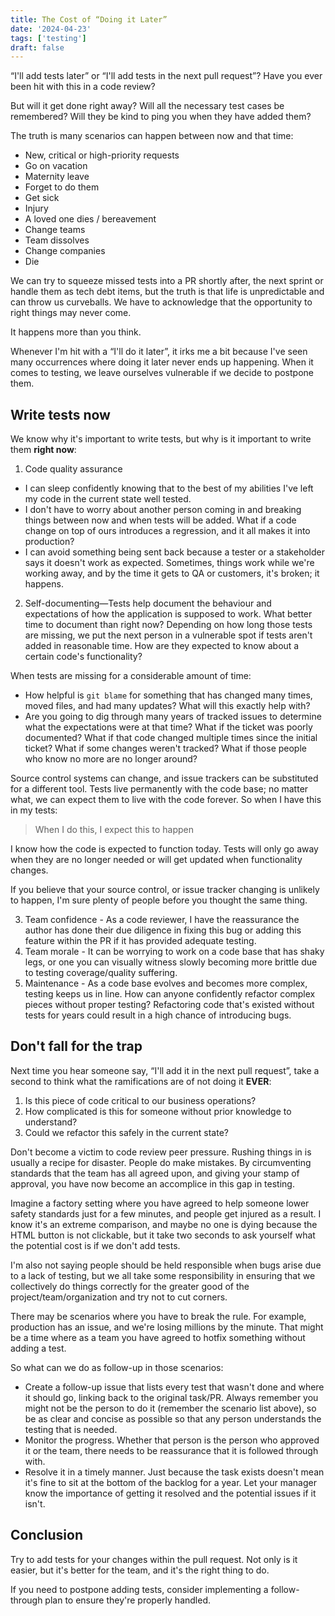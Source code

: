 ```yaml
---
title: The Cost of “Doing it Later”
date: '2024-04-23'
tags: ['testing']
draft: false
---
```


“I'll add tests later” or “I'll add tests in the next pull request”?  Have you ever been hit with this in a code review?

But will it get done right away? Will all the necessary test cases be remembered? Will they be kind to ping you when they have added them?

The truth is many scenarios can happen between now and that time:

- New, critical or high-priority requests
- Go on vacation
- Maternity leave
- Forget to do them
- Get sick
- Injury
- A loved one dies / bereavement
- Change teams
- Team dissolves
- Change companies
- Die

We can try to squeeze missed tests into a PR shortly after, the next sprint or handle them as tech debt items, but the truth is that life is unpredictable and can throw us curveballs.
We have to acknowledge that the opportunity to right things may never come.

It happens more than you think.

Whenever I'm hit with a “I'll do it later”, it irks me a bit because I've seen many occurrences where doing it later never ends up happening.
When it comes to testing, we leave ourselves vulnerable if we decide to postpone them.

## Write tests now

We know why it's important to write tests, but why is it important to write them **right now**:

1. Code quality assurance
 - I can sleep confidently knowing that to the best of my abilities I've left my code in the current state well tested.
 - I don't have to worry about another person coming in and breaking things between now and when tests will be added. What if a code change on top of ours introduces a regression, and it all makes it into production?
 - I can avoid something being sent back because a tester or a stakeholder says it doesn't work as expected. Sometimes, things work while we're working away, and by the time it gets to QA or customers, it's broken; it happens.

2. Self-documenting—Tests help document the behaviour and expectations of how the application is supposed to work. What better time to document than right now?
Depending on how long those tests are missing, we put the next person in a vulnerable spot if tests aren't added in reasonable time. How are they expected to know about a certain code's functionality?

When tests are missing for a considerable amount of time:

 - How helpful is `git blame` for something that has changed many times, moved files, and had many updates? What will this exactly help with?
 - Are you going to dig through many years of tracked issues to determine what the expectations were at that time? What if the ticket was poorly documented? What if that code changed multiple times since the initial ticket? What if some changes weren't tracked? What if those people who know no more are no longer around?

Source control systems can change, and issue trackers can be substituted for a different tool.
Tests live permanently with the code base; no matter what, we can expect them to live with the code forever.
So when I have this in my tests:

> When I do this, I expect this to happen

I know how the code is expected to function today. Tests
will only go away when they are no longer needed or will get updated when functionality changes.

If you believe that your source control, or issue tracker changing is unlikely to happen, I'm sure plenty of people before you thought the same thing.

3. Team confidence - As a code reviewer, I have the reassurance the author has done their due diligence in fixing this bug or adding this feature within the PR if it has provided adequate testing.
4. Team morale - It can be worrying to work on a code base that has shaky legs, or one you can visually witness slowly becoming more brittle due to testing coverage/quality suffering.
5. Maintenance - As a code base evolves and becomes more complex, testing keeps us in line. How can anyone confidently refactor complex pieces without proper testing? Refactoring code that's existed without tests for years could result in a high chance of introducing bugs.

## Don't fall for the trap

Next time you hear someone say, “I'll add it in the next pull request”, take a second to think what the ramifications are of not doing it **EVER**:
1. Is this piece of code critical to our business operations?
2. How complicated is this for someone without prior knowledge to understand?
3. Could we refactor this safely in the current state?

Don't become a victim to code review peer pressure. Rushing things in is usually a recipe for disaster.
People do make mistakes. By circumventing standards that the team has all agreed upon,
and giving your stamp of approval, you have now become an accomplice in this gap in testing.

Imagine a factory setting where you have agreed to help someone lower safety standards just for a few minutes, and people get injured as a result.
I know it's an extreme comparison, and maybe no one is dying because the HTML button is not clickable, but it take two seconds to ask yourself what the potential cost is if we don't add tests.

I'm also not saying people should be held responsible when bugs arise due to a lack of testing, but we all take some responsibility
in ensuring that we collectively do things correctly for the greater good of the project/team/organization and try not to cut corners.

There may be scenarios where you have to break the rule. For example, production has an issue, and we're losing millions by the minute.
That might be a time where as a team you have agreed to hotfix something without adding a test.

So what can we do as follow-up in those scenarios:

- Create a follow-up issue that lists every test that wasn't done and where it should go, linking back to the original task/PR.
Always remember you might not be the person to do it (remember the scenario list above), so be as clear and concise as possible so that any person understands the testing that is needed.
- Monitor the progress. Whether that person is the person who approved it or the team, there needs to be reassurance that it is followed through with.
- Resolve it in a timely manner. Just because the task exists doesn't mean it's fine to sit at the bottom of the backlog for a year. Let your manager know
the importance of getting it resolved and the potential issues if it isn't.

## Conclusion

Try to add tests for your changes within the pull request. Not only is it easier, but it's better for the team, and it's the right thing to do.

If you need to postpone adding tests, consider implementing a follow-through plan to ensure they're properly handled.
